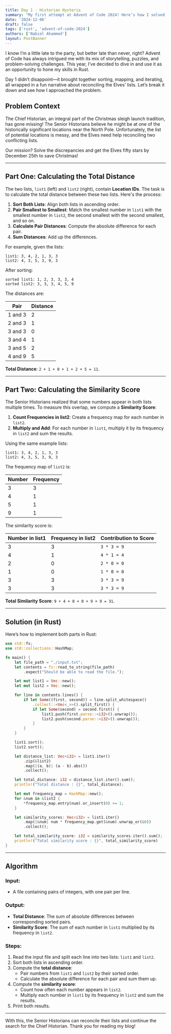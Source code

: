```yaml
---
title: Day 1 - Historian Hysteria
summary: "My first attempt at Advent of Code 2024! Here’s how I solved Day 1’s problem in Rust."
date: '2024-12-06'
draft: false
tags: ['rust', 'advent-of-code-2024']
authors: ['Nabiel Ahammed']
layout: PostBanner
---
```


I know I’m a little late to the party, but better late than never, right? Advent of Code has always intrigued me with its mix of storytelling, puzzles, and problem-solving challenges. This year, I’ve decided to dive in and use it as an opportunity to hone my skills in Rust.

Day 1 didn’t disappoint—it brought together sorting, mapping, and iterating, all wrapped in a fun narrative about reconciling the Elves’ lists. Let’s break it down and see how I approached the problem.

## Problem Context
The Chief Historian, an integral part of the Christmas sleigh launch tradition, has gone missing! 
The Senior Historians believe he might be at one of the historically significant locations near the North Pole. 
Unfortunately, the list of potential locations is messy, and the Elves need help reconciling two conflicting lists.

Our mission? Solve the discrepancies and get the Elves fifty stars by December 25th to save Christmas!

---

## Part One: Calculating the Total Distance

The two lists, `list1` (left) and `list2` (right), contain **Location IDs**. 
The task is to calculate the total distance between these two lists. Here's the process:

1. **Sort Both Lists**: Align both lists in ascending order.
2. **Pair Smallest to Smallest**: Match the smallest number in `list1` with the smallest number in `list2`, the second smallest with the second smallest, and so on.
3. **Calculate Pair Distances**: Compute the absolute difference for each pair.
4. **Sum Distances**: Add up the differences.

For example, given the lists:

```
list1: 3, 4, 2, 1, 3, 3
list2: 4, 3, 5, 3, 9, 3
```

After sorting:

```
sorted list1: 1, 2, 3, 3, 3, 4
sorted list2: 3, 3, 3, 4, 5, 9
```

The distances are:

| Pair       | Distance |
|------------|----------|
| 1 and 3    | 2        |
| 2 and 3    | 1        |
| 3 and 3    | 0        |
| 3 and 4    | 1        |
| 3 and 5    | 2        |
| 4 and 9    | 5        |

**Total Distance**: `2 + 1 + 0 + 1 + 2 + 5 = 11`.

---

## Part Two: Calculating the Similarity Score

The Senior Historians realized that some numbers appear in both lists multiple times. To measure this overlap, we compute a **Similarity Score**:

1. **Count Frequencies in list2**: Create a frequency map for each number in `list2`.
2. **Multiply and Add**: For each number in `list1`, multiply it by its frequency in `list2` and sum the results.

Using the same example lists:

```
list1: 3, 4, 2, 1, 3, 3
list2: 4, 3, 5, 3, 9, 3
```

The frequency map of `list2` is:

| Number | Frequency |
|--------|-----------|
| 3      | 3         |
| 4      | 1         |
| 5      | 1         |
| 9      | 1         |

The similarity score is:

| Number in list1 | Frequency in list2 | Contribution to Score |
|------------------|--------------------|------------------------|
| 3                | 3                  | `3 * 3 = 9`            |
| 4                | 1                  | `4 * 1 = 4`            |
| 2                | 0                  | `2 * 0 = 0`            |
| 1                | 0                  | `1 * 0 = 0`            |
| 3                | 3                  | `3 * 3 = 9`            |
| 3                | 3                  | `3 * 3 = 9`            |

**Total Similarity Score**: `9 + 4 + 0 + 0 + 9 + 9 = 31`.

---

## Solution (in Rust)

Here’s how to implement both parts in Rust:

```rust
use std::fs;
use std::collections::HashMap;

fn main() {
    let file_path = "./input.txt";
    let contents = fs::read_to_string(file_path)
        .expect("Should be able to read the file."); 

    let mut list1 = Vec::new();
    let mut list2 = Vec::new();

    for line in contents.lines() {
        if let Some((first, second)) = line.split_whitespace()
            .collect::<Vec<_>>().split_first() {
            if let Some(second) = second.first() {
                list1.push(first.parse::<i32>().unwrap());
                list2.push(second.parse::<i32>().unwrap());
            }
        }
    }

    list1.sort();
    list2.sort();

    let distance_list: Vec<i32> = list1.iter()
        .zip(&list2)
        .map(|(a, b)| (a - b).abs())
        .collect();

    let total_distance: i32 = distance_list.iter().sum();
    println!("Total distance : {}", total_distance);

    let mut frequency_map = HashMap::new();
    for &num in &list2 {
        *frequency_map.entry(num).or_insert(0) += 1;
    }

    let similarity_scores: Vec<i32> = list1.iter()
        .map(|&num| num * frequency_map.get(&num).unwrap_or(&0))
        .collect();

    let total_similarity_score: i32 = similarity_scores.iter().sum();
    println!("Total similarity score : {}", total_similarity_score)
}
```

---

## Algorithm

### Input:
- A file containing pairs of integers, with one pair per line.

### Output:
- **Total Distance**: The sum of absolute differences between corresponding sorted pairs.
- **Similarity Score**: The sum of each number in `list1` multiplied by its frequency in `list2`.

### Steps:
1. Read the input file and split each line into two lists: `list1` and `list2`.
2. Sort both lists in ascending order.
3. Compute the **total distance**:
    - Pair numbers from `list1` and `list2` by their sorted order.
    - Calculate the absolute difference for each pair and sum them up.
4. Compute the **similarity score**:
    - Count how often each number appears in `list2`.
    - Multiply each number in `list1` by its frequency in `list2` and sum the results.
5. Print both results.

---

With this, the Senior Historians can reconcile their lists and continue the search for the Chief Historian. Thank you for reading my blog!
